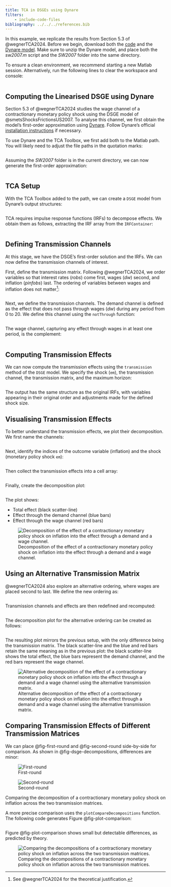 ```yaml
---
title: TCA in DSGEs using Dynare
filters: 
    - include-code-files
bibliography: ../../../references.bib
---
```


In this example, we replicate the results from Section 5.3 of @wegnerTCA2024. Before we begin, download both the [code](./sw2007.m) and the [Dynare model](./SW2007.zip). Make sure to unzip the Dynare model, and place both the *sw2007.m* script and the *SW2007* folder into the same directory.

To ensure a clean environment, we recommend starting a new Matlab session. Alternatively, run the following lines to clear the workspace and console:

```.matlab
```

## Computing the Linearised DSGE using Dynare

Section 5.3 of @wegnerTCA2024 studies the wage channel of a contractionary monetary policy shock using the DSGE model of @smetsShocksFrictionsUS2007. To analyse this channel, we first obtain the model's first-order approximation using [Dynare](https://www.dynare.org). [Follow Dynare's official [installation instructions](https://www.dynare.org/manual/installation-and-configuration.html) if necessary.]{.aside}

To use Dynare and the TCA Toolbox, we first add both to the Matlab path. You will likely need to adjust the file paths in the quotation marks:

```.matlab
```

Assuming the *SW2007* folder is in the current directory, we can now generate the first-order approximation:

```.matlab
```

## TCA Setup

With the TCA Toolbox added to the path, we can create a `DSGE` model from Dynare's output structures:

```.matlab
```

TCA requires impulse response functions (IRFs) to decompose effects. We obtain them as follows, extracting the IRF array from the `IRFContainer`:

```.matlab
```

## Defining Transmission Channels

At this stage, we have the DSGE's first-order solution and the IRFs. We can now define the transmission channels of interest.

First, define the transmission matrix. Following @wegnerTCA2024, we order variables so that interest rates (*robs*) come first, wages (*dw*) second, and inflation (*pinfobs*) last. The ordering of variables between wages and inflation does not matter[^1]:

[^1]: See @wegnerTCA2024 for the theoretical justification.

```.matlab
```

Next, we define the transmission channels. The demand channel is defined as the effect that does not pass through wages (*dw*) during any period from 0 to 20. We define this channel using the `notThrough` function:

```.matlab
```

The wage channel, capturing any effect through wages in at least one period, is the complement:

```.matlab
```

## Computing Transmission Effects

We can now compute the transmission effects using the `transmission` method of the `DSGE` model. We specify the shock (`em`), the transmission channel, the transmission matrix, and the maximum horizon:

```.matlab
```

The output has the same structure as the original IRFs, with variables appearing in their original order and adjustments made for the defined shock size.

## Visualising Transmission Effects

To better understand the transmission effects, we plot their decomposition. We first name the channels:

```.matlab
```

Next, identify the indices of the outcome variable (inflation) and the shock (monetary policy shock `em`):

```.matlab
```

Then collect the transmission effects into a cell array:

```.matlab
```

Finally, create the decomposition plot:

```.matlab
```

The plot shows:

- Total effect (black scatter-line)
- Effect through the demand channel (blue bars)
- Effect through the wage channel (red bars)

![Decomposition of the effect of a contractionary monetary policy shock on inflation into the effect through a demand and a wage channel.](first-round.png){#fig-first-round}

## Using an Alternative Transmission Matrix

@wegnerTCA2024 also explore an alternative ordering, where wages are placed second to last. We define the new ordering as:

```.matlab
```

Transmission channels and effects are then redefined and recomputed:

```.matlab
```

The decomposition plot for the alternative ordering can be created as follows:

```.matlab
```

The resulting plot mirrors the previous setup, with the only difference being the transmission matrix. The black scatter-line and the blue and red bars retain the same meaning as in the previous plot: the black scatter-line shows the total effect, the blue bars represent the demand channel, and the red bars represent the wage channel.

![Alternative decomposition of the effect of a contractionary monetary policy shock on inflation into the effect through a demand and a wage channel using the alternative transmission matrix.](second-round.png){#fig-second-round}

## Comparing Transmission Effects of Different Transmission Matrices

We can place @fig-first-round and @fig-second-round side-by-side for comparison. As shown in @fig-dsge-decompositions, differences are minor:

::: {#fig-dsge-decompositions layout-ncol=2}

![First-round](first-round.png)

![Second-round](second-round.png)

Comparing the decomposition of a contractionary monetary policy shock on inflation across the two transmission matrices. 
:::

A more precise comparison uses the `plotCompareDecompositions` function. The following code generates Figure @fig-plot-comparison:

```.matlab
```

Figure @fig-plot-comparison shows small but detectable differences, as predicted by theory.

![Comparing the decompositions of a contractionary monetary policy shock on inflation across the two transmission matrices.](comparisons.png){#fig-plot-comparison}
